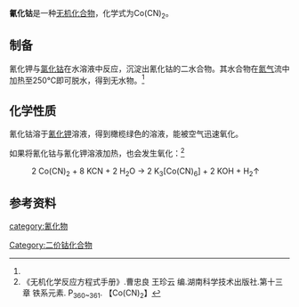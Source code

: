{{chembox
| verifiedrevid = 
|   Name = 氰化钴
|CustomizedImage=[[File:Co2+.svg|File:Co2+.svg]][[File:Cyanid-Ion.svg|File:Cyanid-Ion.svg]][[File:Cyanid-Ion.svg|File:Cyanid-Ion.svg]]
|   OtherNames = 氰化亚钴
|   IUPACName = 氰化钴(II)
| Section1 = {{Chembox Identifiers
|   ChemSpiderID_Ref = {{chemspidercite|correct|chemspider}}
| ChemSpiderID = 
| PubChem =
| InChI =
| InChIKey =
| SMILES = N#[C-].[Co+2].[C-]#N
| StdInChI_Ref = {{stdinchicite|correct|chemspider}}
| StdInChI =
| StdInChIKey_Ref = {{stdinchicite|correct|chemspider}}
| StdInChIKey = 
| CASNo = 542-84-7
| CASNo_Ref = {{cascite|correct|CAS}}
| CASNo_Comment = 无水
| CASNo2 = 20427-11-6
| CASNo2_Comment = 二水
| CASNo2_Ref = {{cascite|correct|CAS}}
| CASNo3 = 26292-31-9
| CASNo3_Comment = 水合
| CASNo3_Ref = {{cascite|correct|CAS}}
  }}
| Section2 = {{Chembox Properties
|   Formula = Co(CN)<sub>2</sub>
|   MolarMass = 110.969
|   Appearance = 蓝色固体（无水）<br />浅棕色固体（二水）<ref name=wj>《无机化学丛书》.第九卷 锰分族 铁系 铂系. 科学出版社. P<sub>239</sub>. 氰化钴(II)</ref>
|   Density = 
|   MeltingPt = 
|   BoilingPt = 
|   Solubility = 
|   Solvent = 
|   SolubleOther = 
  }}
| Section7 = {{Chembox Hazards
|  EUHazardSymbol =
|  RPhrases =
|  SPhrases =
|  FlashPt = 
|  pKa = 
|  pKb = 
|  EUClass =
|  EUIndex = 
|  MainHazards = 
|  NFPA-H = 
|  NFPA-F = 
|  NFPA-R = 
|  NFPA-O = 
|  RSPhrases = 
|  Autoignition = 
|  ExploLimits = 
|  PEL = 
  }}
| Section8 = {{Chembox Related
|   Function = 
|   OtherFunctn = 
|   OtherAnions =
|   OtherCations = [[氰化亚铁|氰化亚铁]]<br />[[氰化镍|氰化镍]]
|   OtherCpds = [[钴氰酸钾|钴氰酸钾]]
  }}
}}
'''氰化钴'''是一种[[无机化合物|无机化合物]]，化学式为Co(CN)<sub>2</sub>。

==制备==
氰化钾与[[氯化钴|氯化钴]]在水溶液中反应，沉淀出氰化钴的二水合物。其水合物在[[氮气|氮气]]流中加热至250℃即可脱水，得到无水物。<ref name=wj />
==化学性质==
氰化钴溶于[[氰化钾|氰化钾]]溶液，得到橄榄绿色的溶液，能被空气迅速氧化。

如果将氰化钴与氰化钾溶液加热，也会发生氧化：<ref>《无机化学反应方程式手册》.曹忠良 王珍云 编.湖南科学技术出版社.第十三章 铁系元素. P<sub>360~361</sub>. 【Co(CN)<sub>2</sub>】</ref>
: 2 Co(CN)<sub>2</sub> + 8 KCN + 2 H<sub>2</sub>O → 2 K<sub>3</sub>[Co(CN)<sub>6</sub>] + 2 KOH + H<sub>2</sub>↑

==参考资料==
{{reflist}}

{{氰化物}}
[[Category:二价钴化合物|Category:二价钴化合物]]
[[category:氰化物|category:氰化物]]